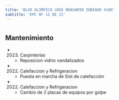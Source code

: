 ```yaml
---
title: 'BLVD OLIMPICO JOSE BENJAMIN ZUBIAUR 4180'
subtitle: 'EPC Nº 12 DE 21'
---
```


#


## Mantenimiento

*  (2023) Carpinterías 
    + Reposicion vidrio vandalizados

*  (2022) Calefaccion y Refrigeracion 
    + Puesta en marcha de Sist de calefacción

*  (2022) Calefaccion y Refrigeracion 
    + Cambio de 2 placas de equipos por golpe



